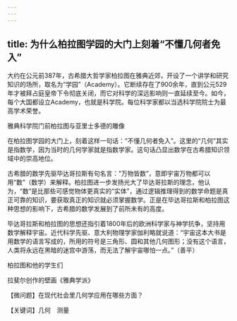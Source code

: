 ```yaml
---
---
---
```

title: 为什么柏拉图学园的大门上刻着“不懂几何者免入”
---




大约在公元前387年，古希腊大哲学家柏拉图在雅典近郊，开设了一个讲学和研究知识的场所，取名为“学园”（Academy）。它断续存在了900余年，直到公元529年才被拜占庭皇帝下令彻底关闭，而它对科学的深远影响则一直延续至今。如今，每个大国都设立Academy，也就是科学院。每位科学家都以当选科学院院士为最高学术荣誉。

雅典科学院门前柏拉图与亚里士多德的雕像



在柏拉图学园的大门上，刻着这样一句话：“不懂几何者免入”。这里的“几何”其实是指数学，因为当时的几何学家就是指数学家。这句话凸显出数学在古希腊知识领域中的崇高地位。

古希腊的数学先驱毕达哥拉斯有句名言：“万物皆数”，意即宇宙万物都可以用“数”（数学）来解释。柏拉图进一步发扬光大了毕达哥拉斯的理念，他认为，“数”是比那些可感觉物体更真实的“实体”，通过逻辑推理得到的数学命题是真正可靠的知识，要获取真正的知识就必须掌握数学。正是在毕达哥拉斯和柏拉图这种思想的影响下，古希腊的数学发展到了前所未有的高度。

毕达哥拉斯和柏拉图的思想还指引着1800年后的欧洲科学家与神学抗争，坚持用数学解释宇宙。近代科学先驱、意大利物理学家伽利略就说道：“宇宙这本大书是用数学的语言写成的，所用的符号是三角形、圆和其他几何图形；没有这个语言，人类将永远在黑暗的迷宫中游荡，而无法了解宇宙哪怕一点。”（善平）

柏拉图和他的学生们



拉斐尔创作的壁画《雅典学派》



【微问题】在现代社会里几何学应用在哪些方面？

【关键词】几何　测量